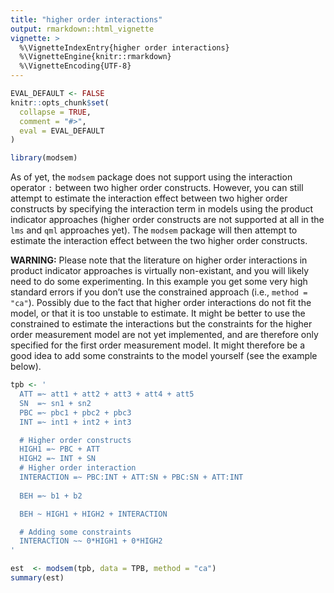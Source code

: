```yaml
---
title: "higher order interactions"
output: rmarkdown::html_vignette
vignette: >
  %\VignetteIndexEntry{higher order interactions}
  %\VignetteEngine{knitr::rmarkdown}
  %\VignetteEncoding{UTF-8}
---
```


```r
EVAL_DEFAULT <- FALSE
knitr::opts_chunk$set(
  collapse = TRUE,
  comment = "#>",
  eval = EVAL_DEFAULT
)
```

```r
library(modsem)
```

As of yet, the `modsem` package does not support using the interaction operator `:` between two higher order constructs.
However, you can still attempt to estimate the interaction effect between two higher order constructs by specifying the interaction term in 
models using the product indicator approaches (higher order constructs are not supported at all in the `lms` and `qml` approaches yet).
The `modsem` package will then attempt to estimate the interaction effect between the two higher order constructs.

**WARNING:** Please note that the literature on higher order
interactions in product indicator approaches is virtually non-existant, and you
will likely need to do some experimenting. In this example you get some very 
high standard errors if you don't use the constrained approach (i.e., `method = "ca"`). 
Possibly due to the fact that higher order interactions
do not fit the model, or that it is too unstable to estimate. It might be better 
to use the constrained to estimate the interactions
but the constraints for the higher order measurement model are not yet implemented, 
and are therefore only specified for the first order measurement model. It might therefore
be a good idea to add some constraints to the model yourself (see the example below).

```r
tpb <- '
  ATT =~ att1 + att2 + att3 + att4 + att5
  SN  =~ sn1 + sn2
  PBC =~ pbc1 + pbc2 + pbc3
  INT =~ int1 + int2 + int3

  # Higher order constructs
  HIGH1 =~ PBC + ATT
  HIGH2 =~ INT + SN
  # Higher order interaction
  INTERACTION =~ PBC:INT + ATT:SN + PBC:SN + ATT:INT
  
  BEH =~ b1 + b2

  BEH ~ HIGH1 + HIGH2 + INTERACTION

  # Adding some constraints
  INTERACTION ~~ 0*HIGH1 + 0*HIGH2
'

est  <- modsem(tpb, data = TPB, method = "ca")
summary(est)
```




